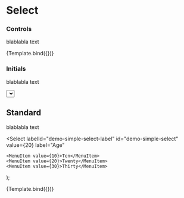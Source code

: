 

<Meta title="Design System/Select" component={Select} />

# Select

### Controls

blablabla text

<Canvas>
  <Story name="controls">{Template.bind({})}</Story>
</Canvas>

### Initials

blablabla text

<Story name="initials">
  <div>
    <Select
      labelId="demo-simple-select-label"
      id="demo-simple-select"
      value={20}
      label="Age"
    >
      <MenuItem value={10}>Ten</MenuItem>
      <MenuItem value={20}>Twenty</MenuItem>
      <MenuItem value={30}>Thirty</MenuItem>
    </Select>
  </div>
</Story>

## Standard

blablabla text

  <Select
    labelId="demo-simple-select-label"
    id="demo-simple-select"
    value={20}
    label="Age"
  >
    <MenuItem value={10}>Ten</MenuItem>
    <MenuItem value={20}>Twenty</MenuItem>
    <MenuItem value={30}>Thirty</MenuItem>
  </Select>
);

<Story name="standard">{Template.bind({})}</Story>
